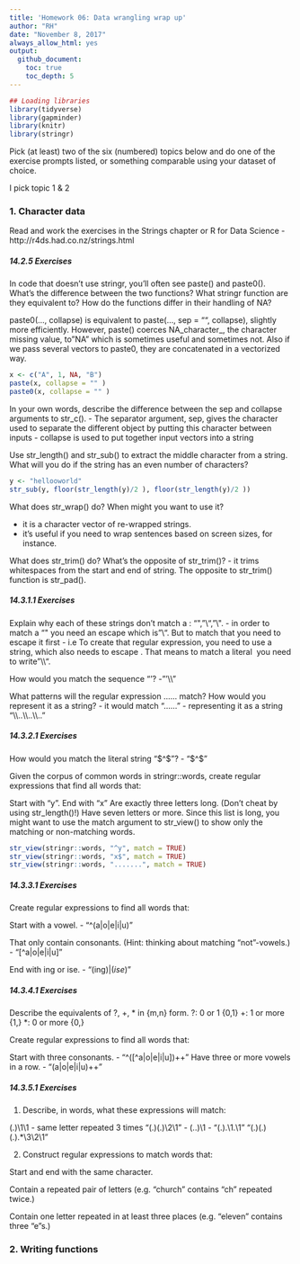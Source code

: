```yaml
---
title: 'Homework 06: Data wrangling wrap up'
author: "RH"
date: "November 8, 2017"
always_allow_html: yes
output:  
  github_document: 
    toc: true
    toc_depth: 5
---
```



```r
## Loading libraries
library(tidyverse)
library(gapminder)
library(knitr)
library(stringr)

```

Pick (at least) two of the six (numbered) topics below and do one of the exercise prompts listed, or something comparable using your dataset of choice.


I pick topic 1 & 2


### 1. Character data

Read and work the exercises in the Strings chapter or R for Data Science - http://r4ds.had.co.nz/strings.html


##### 14.2.5 Exercises

In code that doesn’t use stringr, you’ll often see paste() and paste0(). What’s the difference between the two functions? What stringr function are they equivalent to? How do the functions differ in their handling of NA?

paste0(..., collapse) is equivalent to paste(..., sep = "", collapse), slightly more efficiently. However, paste() coerces NA_character_, the character missing value, to "NA" which is sometimes useful and sometimes not. Also if we pass several vectors to paste0, they are concatenated in a vectorized way.

```r
x <- c("A", 1, NA, "B")
paste(x, collapse = "" )
paste0(x, collapse = "" )
```


In your own words, describe the difference between the sep and collapse arguments to str_c().
- The separator argument, sep, gives the character used to separate the different object by putting this character between inputs
- collapse is used to put together input vectors into a string

Use str_length() and str_sub() to extract the middle character from a string. What will you do if the string has an even number of characters?

```r
y <- "hellooworld"
str_sub(y, floor(str_length(y)/2 ), floor(str_length(y)/2 ))
```


What does str_wrap() do? When might you want to use it?

- it is a character vector of re-wrapped strings.
- it's useful if you need to wrap sentences based on screen sizes, for instance.

What does str_trim() do? What’s the opposite of str_trim()?
- it trims whitespaces from the  start and end of string. The opposite to str_trim() function is str_pad().


##### 14.3.1.1 Exercises

Explain why each of these strings don’t match a \: "\", "\\", "\\\".
- in order to match a "\" you need an escape which is "\\". But to match that you need to escape it first - i.e To create that regular expression, you need to use a string, which also needs to escape \. That means to match a literal \ you need to write "\\\\".

How would you match the sequence "'\?
- "'\\\\"

What patterns will the regular expression \..\..\.. match? How would you represent it as a string?
- it would match "......"
- representing it as a string "\\\\.\.\\\\.\.\\\\.\."


##### 14.3.2.1 Exercises

How would you match the literal string "$^$"?
- "\$\^\$"

Given the corpus of common words in stringr::words, create regular expressions that find all words that:

Start with “y”.
End with “x”
Are exactly three letters long. (Don’t cheat by using str_length()!)
Have seven letters or more.
Since this list is long, you might want to use the match argument to str_view() to show only the matching or non-matching words.
```r
str_view(stringr::words, "^y", match = TRUE)
str_view(stringr::words, "x$", match = TRUE)
str_view(stringr::words, ".......", match = TRUE)
```

##### 14.3.3.1 Exercises

Create regular expressions to find all words that:

Start with a vowel.
- "^(a|o|e|i|u)"

That only contain consonants. (Hint: thinking about matching “not”-vowels.)
- "[^a|o|e|i|u]"

End with ing or ise.
- "(ing$)|(ise$)"

##### 14.3.4.1 Exercises

Describe the equivalents of ?, +, * in {m,n} form.
?: 0 or 1			{0,1}
+: 1 or more		{1,}
*: 0 or more		{0,}


Create regular expressions to find all words that:

Start with three consonants. - "^([^a|o|e|i|u])++"
Have three or more vowels in a row. - "(a|o|e|i|u)++"


##### 14.3.5.1 Exercises

1. Describe, in words, what these expressions will match:

(.)\1\1						- same letter repeated 3 times
"(.)(.)\\2\\1"				- 
(..)\1 						- 
"(.).\\1.\\1"
"(.)(.)(.).*\\3\\2\\1"

2. Construct regular expressions to match words that:

Start and end with the same character.

Contain a repeated pair of letters (e.g. “church” contains “ch” repeated twice.)

Contain one letter repeated in at least three places (e.g. “eleven” contains three “e”s.)







### 2. Writing functions